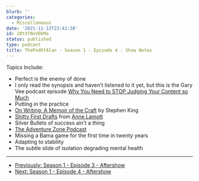 ```yaml
---
blurb: ''
categories:
  - Miscellaneous
date: '2021-11-13T23:42:38'
id: 20tXfNxVDkMa
status: published
type: podcast
title: ThePodOfAlan - Season 1 - Episode 4 - Show Notes
---
```


<YouTubeVideo id="0EjIRAXBdds" />


Topics Include:

- Perfect is the enemy of done
- I only read the synopsis and haven't listened to it yet, but this is the Gary Vee podcast episode [Why You Need to STOP Judging Your Content so Much](https://podcasts.apple.com/us/podcast/why-you-need-to-stop-judging-your-content-so-much/id928159684?i=1000541587495)
- Putting in the practice
- [On Writing: A Memoir of the Craft](https://www.amazon.com/Writing-10th-Anniversary-Memoir-Craft/dp/1439156816) by Stephen King
- [Shitty First Drafts](https://wrd.as.uky.edu/sites/default/files/1-Shitty%20First%20Drafts.pdf) from [Anne Lamott](https://en.wikipedia.org/wiki/Anne_Lamott)
- Silver Bullets of success ain't a thing
- [The Adventure Zone Podcast](https://maximumfun.org/podcasts/adventure-zone/)
- Missing a Bama game for the first time in twenty years
- Adapting to stability 
- The subtle slide of isolation degrading mental health 

---

- [Previously: Season 1 - Episode 3 - Aftershow](/posts/20semafQXMpH--thepodofalan--season-1--episode-3--aftershow-notes)
- [Next: Season 1 - Episode 4 - Aftershow](/posts/20te45Fsw9I0--thepodofalan--season-1--episode-4--aftershow-notes)

